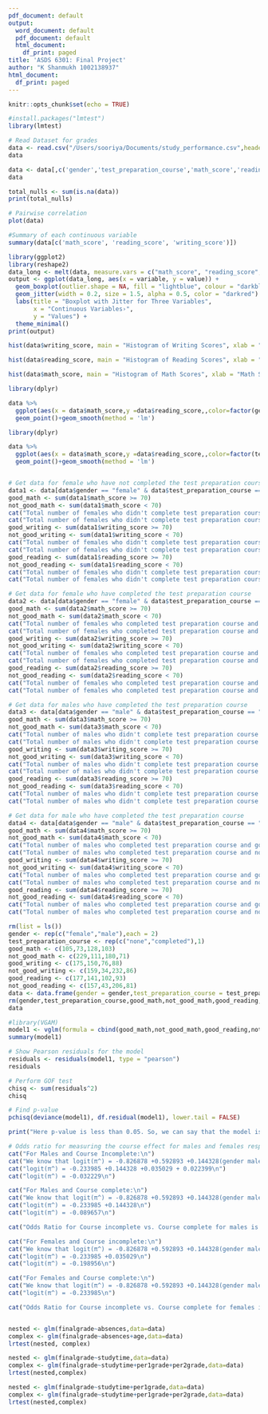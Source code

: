 ```yaml
---
pdf_document: default
output:
  word_document: default
  pdf_document: default
  html_document:
    df_print: paged
title: 'ASDS 6301: Final Project'
author: "K Shanmukh 1002138937"
html_document:
  df_print: paged
---
```

```r
knitr::opts_chunk$set(echo = TRUE)
```
```r
#install.packages("lmtest")
library(lmtest)
```
```r
# Read Dataset for grades
data <- read.csv("/Users/sooriya/Documents/study_performance.csv",header=TRUE,sep = ",")
data
```
```r
data <- data[,c('gender','test_preparation_course','math_score','reading_score','writing_score')]
data
```
```r
total_nulls <- sum(is.na(data))
print(total_nulls)
```
```r
# Pairwise correlation
plot(data)
```
```r
#Summary of each continuous variable
summary(data[c('math_score', 'reading_score', 'writing_score')])
```
```r
library(ggplot2)
library(reshape2)
data_long <- melt(data, measure.vars = c("math_score", "reading_score", "writing_score"))
output <- ggplot(data_long, aes(x = variable, y = value)) +
  geom_boxplot(outlier.shape = NA, fill = "lightblue", colour = "darkblue") + # Customize boxplot color and outline
  geom_jitter(width = 0.2, size = 1.5, alpha = 0.5, color = "darkred") + # Add jitter with slight transparency
  labs(title = "Boxplot with Jitter for Three Variables",
       x = "Continuous Variables›",
       y = "Values") +
  theme_minimal() 
print(output)
```
```r
hist(data$writing_score, main = "Histogram of Writing Scores", xlab = "Writing Scores", ylab = "Frequency")
```
```r
hist(data$reading_score, main = "Histogram of Reading Scores", xlab = "Reading Scores", ylab = "Frequency")
```
```r
hist(data$math_score, main = "Histogram of Math Scores", xlab = "Math Scores", ylab = "Frequency")
```
```r
library(dplyr)

data %>%
  ggplot(aes(x = data$math_score,y =data$reading_score,,color=factor(gender))) +
  geom_point()+geom_smooth(method = 'lm')
```
```r
library(dplyr)

data %>%
  ggplot(aes(x = data$math_score,y =data$reading_score,,color=factor(test_preparation_course))) +
  geom_point()+geom_smooth(method = 'lm')
```
```r

```

```r
# Get data for female who have not completed the test preparation course
data1 <- data[data$gender == "female" & data$test_preparation_course == "none",]
good_math <- sum(data1$math_score >= 70)
not_good_math <- sum(data1$math_score < 70)
cat("Total number of females who didn't complete test preparation course and good in math are ", good_math, "\n")
cat("Total number of females who didn't complete test preparation course and not good in math are ", not_good_math,"\n")
good_writing <- sum(data1$writing_score >= 70)
not_good_writing <- sum(data1$writing_score < 70)
cat("Total number of females who didn't complete test preparation course and good in writing are ", good_writing, "\n")
cat("Total number of females who didn't complete test preparation course and not good in writing are ", not_good_writing,"\n")
good_reading <- sum(data1$reading_score >= 70)
not_good_reading <- sum(data1$reading_score < 70)
cat("Total number of females who didn't complete test preparation course and good in reading are ", good_reading, "\n")
cat("Total number of females who didn't complete test preparation course and not good in reading are ", not_good_reading)
```
```r
# Get data for female who have completed the test preparation course
data2 <- data[data$gender == "female" & data$test_preparation_course == "completed",]
good_math <- sum(data2$math_score >= 70)
not_good_math <- sum(data2$math_score < 70)
cat("Total number of females who completed test preparation course and good in math are ", good_math, "\n")
cat("Total number of females who completed test preparation course and not good in math are ", not_good_math, "\n")
good_writing <- sum(data2$writing_score >= 70)
not_good_writing <- sum(data2$writing_score < 70)
cat("Total number of females who completed test preparation course and good in writing are ", good_writing, "\n")
cat("Total number of females who completed test preparation course and not good in writing are ", not_good_writing,"\n")
good_reading <- sum(data2$reading_score >= 70)
not_good_reading <- sum(data2$reading_score < 70)
cat("Total number of females who completed test preparation course and good in reading are ", good_reading, "\n")
cat("Total number of females who completed test preparation course and not good in reading are ", not_good_reading)
```
```r
# Get data for males who have completed the test preparation course
data3 <- data[data$gender == "male" & data$test_preparation_course == "none",]
good_math <- sum(data3$math_score >= 70)
not_good_math <- sum(data3$math_score < 70)
cat("Total number of males who didn't complete test preparation course and good in math are ", good_math, "\n")
cat("Total number of males who didn't complete test preparation course and not good in math are ", not_good_math,"\n")
good_writing <- sum(data3$writing_score >= 70)
not_good_writing <- sum(data3$writing_score < 70)
cat("Total number of males who didn't complete test preparation course and good in writing are ", good_writing, "\n")
cat("Total number of males who didn't complete test preparation course and not good in writing are ", not_good_writing,"\n")
good_reading <- sum(data3$reading_score >= 70)
not_good_reading <- sum(data3$reading_score < 70)
cat("Total number of males who didn't complete test preparation course and good in reading are ", good_reading, "\n")
cat("Total number of males who didn't complete test preparation course and not good in reading are ", not_good_reading)
```
```r
# Get data for male who have completed the test preparation course
data4 <- data[data$gender == "male" & data$test_preparation_course == "completed",]
good_math <- sum(data4$math_score >= 70)
not_good_math <- sum(data4$math_score < 70)
cat("Total number of males who completed test preparation course and good in math are ", good_math, "\n")
cat("Total number of males who completed test preparation course and not good in math are ", not_good_math,"\n")
good_writing <- sum(data4$writing_score >= 70)
not_good_writing <- sum(data4$writing_score < 70)
cat("Total number of males who completed test preparation course and good in writing are ", good_writing, "\n")
cat("Total number of males who completed test preparation course and not good in writing are ", not_good_writing,"\n")
good_reading <- sum(data4$reading_score >= 70)
not_good_reading <- sum(data4$reading_score < 70)
cat("Total number of males who completed test preparation course and good in reading are ", good_reading, "\n")
cat("Total number of males who completed test preparation course and not good in reading are ", not_good_reading)
```
```r
rm(list = ls())
gender <- rep(c("female","male"),each = 2)
test_preparation_course <- rep(c("none","completed"),1)
good_math <- c(105,73,128,103)
not_good_math <- c(229,111,180,71)
good_writing <- c(175,150,76,88)
not_good_writing <- c(159,34,232,86)
good_reading <- c(177,141,102,93)
not_good_reading <- c(157,43,206,81)
data <- data.frame(gender = gender,test_preparation_course = test_preparation_course,good_math = good_math,not_good_math = not_good_math,good_reading = good_reading, not_good_reading = not_good_reading,good_writing = good_writing,not_good_writing = not_good_writing)
rm(gender,test_preparation_course,good_math,not_good_math,good_reading,not_good_reading,good_writing,not_good_writing)
data
```
```r
#library(VGAM)
model1 <- vglm(formula = cbind(good_math,not_good_math,good_reading,not_good_reading,good_writing,not_good_writing) ~ gender*test_preparation_course, family = cumulative(parallel = TRUE), data = data)
summary(model1)
```
```r
# Show Pearson residuals for the model
residuals <- residuals(model1, type = "pearson")
residuals
```
```r
# Perform GOF test
chisq <- sum(residuals^2)
chisq
```
```r
# Find p-value
pchisq(deviance(model1), df.residual(model1), lower.tail = FALSE)
```
```r
print("Here p-value is less than 0.05. So, we can say that the model is not a good fit.")
```
```r
# Odds ratio for measuring the course effect for males and females respectively
cat("For Males and Course Incomplete:\n")
cat("We know that logit(π^) = -0.826878 +0.592893 +0.144328(gender male)+0.035029(course none) +0.022399(gender male x course none)\n")
cat("logit(π^) = -0.233985 +0.144328 +0.035029 + 0.022399\n")
cat("logit(π^) = -0.032229\n")
```
```r
cat("For Males and Course complete:\n")
cat("We know that logit(π^) = -0.826878 +0.592893 +0.144328(gender male)+0.035029(course none) +0.022399(gender male x course none)\n")
cat("logit(π^) = -0.233985 +0.144328\n")
cat("logit(π^) = -0.089657\n")
```
```r
cat("Odds Ratio for Course incomplete vs. Course complete for males is e^(0.057428) = 1.0591. So, males are 1.0591 times as likely to not complete test preparation course compared to completion of test preparation course.")
```
```r
cat("For Females and Course incomplete:\n")
cat("We know that logit(π^) = -0.826878 +0.592893 +0.144328(gender male)+0.035029(course none) +0.022399(gender male x course none)\n")
cat("logit(π^) = -0.233985 +0.035029\n")
cat("logit(π^) = -0.198956\n")
```
```r
cat("For Females and Course complete:\n")
cat("We know that logit(π^) = -0.826878 +0.592893 +0.144328(gender male)+0.035029(course none) +0.022399(gender male x course none)\n")
cat("logit(π^) = -0.233985\n")
```
```r
cat("Odds Ratio for Course incomplete vs. Course complete for females is e^(0.035029) = 1.0356. So, females are 1.0356 times as likely to not complete test preparation course compared to completion of test preparation course.")
```
```r

```
```r
nested <- glm(finalgrade~absences,data=data)
complex <- glm(finalgrade~absences+age,data=data)
lrtest(nested, complex)
```
```r
nested <- glm(finalgrade~studytime,data=data)
complex <- glm(finalgrade~studytime+per1grade+per2grade,data=data)
lrtest(nested,complex)
```
```r
nested <- glm(finalgrade~studytime+per1grade,data=data)
complex <- glm(finalgrade~studytime+per1grade+per2grade,data=data)
lrtest(nested,complex)
```
